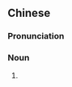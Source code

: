 {{also|阳桃}}
==Chinese==
{{zh-forms|s=阳桃}}

===Pronunciation===
{{zh-pron
|m=yángtáo
|c=joeng4 tou4-2
|h=pfs=yòng-thò
|mn=iûⁿ-thô/iûⁿ-tô
|cat=n
}}

===Noun===
{{zh-noun}}

# {{alternative form of|楊桃|lang=zh}}